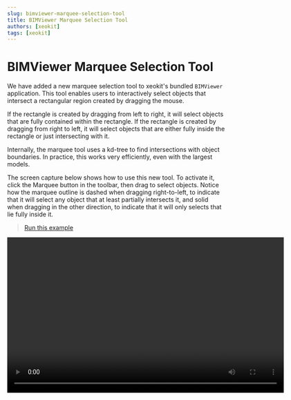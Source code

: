 ```yaml
---
slug: bimviewer-marquee-selection-tool
title: BIMViewer Marquee Selection Tool
authors: [xeokit]
tags: [xeokit]
---
```


# BIMViewer Marquee Selection Tool

We have added a new marquee selection tool to xeokit's bundled `BIMViewer` application. This tool enables users to interactively select objects that intersect a rectangular region created by dragging the mouse.

If the rectangle is created by dragging from left to right, it will select objects that are fully contained within the rectangle. If the rectangle is created by dragging from right to left, it will select objects that are either fully inside the rectangle or just intersecting with it.

Internally, the marquee tool uses a kd-tree to find intersections with object boundaries. In practice, this works very efficiently, even with the largest models.

The screen capture below shows how to use this new tool. To activate it, click the Marquee button in the toolbar, then drag to select objects. Notice how the marquee outline is dashed when dragging right-to-left, to indicate that it will select any object that at least partially intersects it, and solid when dragging in the other direction, to indicate that it will only selects that lie fully inside it.


> [Run this example](https://xeokit.io/demo.html?projectId=HolterTower&tab=storeys)

<video controls width="640" height="360" controlsList="nodownload">
  <source src="/attachments/Screencast_from_03.09.2023_22_35_14.mp4" type="video/mp4" />
  <source src="/attachments/Screencast_from_03.09.2023_22_35_14.webm" type="video/webm" />
  Your browser does not support the video tag.
</video>
